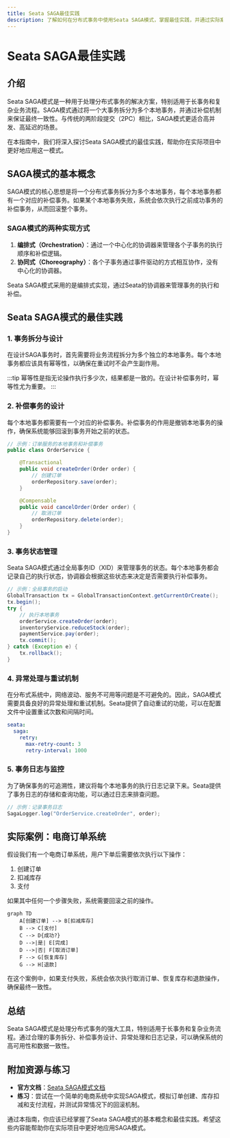 ```yaml
---
title: Seata SAGA最佳实践
description: 了解如何在分布式事务中使用Seata SAGA模式，掌握最佳实践，并通过实际案例加深理解。
---
```


# Seata SAGA最佳实践

## 介绍

Seata SAGA模式是一种用于处理分布式事务的解决方案，特别适用于长事务和复杂业务流程。SAGA模式通过将一个大事务拆分为多个本地事务，并通过补偿机制来保证最终一致性。与传统的两阶段提交（2PC）相比，SAGA模式更适合高并发、高延迟的场景。

在本指南中，我们将深入探讨Seata SAGA模式的最佳实践，帮助你在实际项目中更好地应用这一模式。

## SAGA模式的基本概念

SAGA模式的核心思想是将一个分布式事务拆分为多个本地事务，每个本地事务都有一个对应的补偿事务。如果某个本地事务失败，系统会依次执行之前成功事务的补偿事务，从而回滚整个事务。

### SAGA模式的两种实现方式

1. **编排式（Orchestration）**：通过一个中心化的协调器来管理各个子事务的执行顺序和补偿逻辑。
2. **协同式（Choreography）**：各个子事务通过事件驱动的方式相互协作，没有中心化的协调器。

Seata SAGA模式采用的是编排式实现，通过Seata的协调器来管理事务的执行和补偿。

## Seata SAGA模式的最佳实践

### 1. 事务拆分与设计

在设计SAGA事务时，首先需要将业务流程拆分为多个独立的本地事务。每个本地事务都应该具有幂等性，以确保在重试时不会产生副作用。

:::tip
幂等性是指无论操作执行多少次，结果都是一致的。在设计补偿事务时，幂等性尤为重要。
:::

### 2. 补偿事务的设计

每个本地事务都需要有一个对应的补偿事务。补偿事务的作用是撤销本地事务的操作，确保系统能够回滚到事务开始之前的状态。

```java
// 示例：订单服务的本地事务和补偿事务
public class OrderService {

    @Transactional
    public void createOrder(Order order) {
        // 创建订单
        orderRepository.save(order);
    }

    @Compensable
    public void cancelOrder(Order order) {
        // 取消订单
        orderRepository.delete(order);
    }
}
```

### 3. 事务状态管理

Seata SAGA模式通过全局事务ID（XID）来管理事务的状态。每个本地事务都会记录自己的执行状态，协调器会根据这些状态来决定是否需要执行补偿事务。

```java
// 示例：全局事务的启动
GlobalTransaction tx = GlobalTransactionContext.getCurrentOrCreate();
tx.begin();
try {
    // 执行本地事务
    orderService.createOrder(order);
    inventoryService.reduceStock(order);
    paymentService.pay(order);
    tx.commit();
} catch (Exception e) {
    tx.rollback();
}
```

### 4. 异常处理与重试机制

在分布式系统中，网络波动、服务不可用等问题是不可避免的。因此，SAGA模式需要具备良好的异常处理和重试机制。Seata提供了自动重试的功能，可以在配置文件中设置重试次数和间隔时间。

```yaml
seata:
  saga:
    retry:
      max-retry-count: 3
      retry-interval: 1000
```

### 5. 事务日志与监控

为了确保事务的可追溯性，建议将每个本地事务的执行日志记录下来。Seata提供了事务日志的存储和查询功能，可以通过日志来排查问题。

```java
// 示例：记录事务日志
SagaLogger.log("OrderService.createOrder", order);
```

## 实际案例：电商订单系统

假设我们有一个电商订单系统，用户下单后需要依次执行以下操作：

1. 创建订单
2. 扣减库存
3. 支付

如果其中任何一个步骤失败，系统需要回滚之前的操作。

```mermaid
graph TD
    A[创建订单] --> B[扣减库存]
    B --> C[支付]
    C --> D{成功?}
    D -->|是| E[完成]
    D -->|否| F[取消订单]
    F --> G[恢复库存]
    G --> H[退款]
```

在这个案例中，如果支付失败，系统会依次执行取消订单、恢复库存和退款操作，确保最终一致性。

## 总结

Seata SAGA模式是处理分布式事务的强大工具，特别适用于长事务和复杂业务流程。通过合理的事务拆分、补偿事务设计、异常处理和日志记录，可以确保系统的高可用性和数据一致性。

## 附加资源与练习

- **官方文档**：[Seata SAGA模式文档](https://seata.io/zh-cn/docs/user/saga.html)
- **练习**：尝试在一个简单的电商系统中实现SAGA模式，模拟订单创建、库存扣减和支付流程，并测试异常情况下的回滚机制。

通过本指南，你应该已经掌握了Seata SAGA模式的基本概念和最佳实践。希望这些内容能帮助你在实际项目中更好地应用SAGA模式。